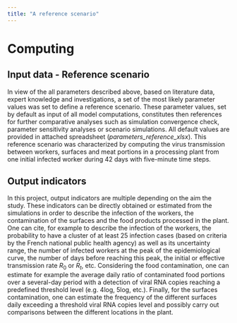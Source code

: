 ```yaml
---
title: "A reference scenario"
---
```


# Computing

## Input data - Reference scenario

In view of the all parameters described above, based on literature data, expert knowledge and investigations, a set of the most likely parameter values was set to define a reference scenario. These parameter values, set by default as input of all model computations, constitutes then references for further comparative analyses such as simulation convergence check, parameter sensitivity analyses or scenario simulations. All default values are provided in attached spreadsheet (*parameters_reference_xlsx*). This reference scenario was characterized by computing the virus transmission between workers, surfaces and meat portions in a processing plant from one initial infected worker during 42 days with five-minute time steps.

## Output indicators

In this project, output indicators are multiple depending on the aim the study. These indicators can be directly obtained or estimated from the simulations in order to describe the infection of the workers, the contamination of the surfaces and the food products processed in the plant. One can cite, for example to describe the infection of the workers, the probability to have a cluster of at least 25 infection cases (based on criteria by the French national public health agency) as well as its uncertainty range, the number of infected workers at the peak of the epidemiological curve, the number of days before reaching this peak, the initial or effective transmission rate $R_0$ or $R_t$, etc. Considering the food contamination, one can estimate for example the average daily ratio of contaminated food portions over a several-day period with a detection of viral RNA copies reaching a predefined threshold level (e.g. 4log, 5log, etc.). Finally, for the surfaces contamination, one can estimate the frequency of the different surfaces daily exceeding a threshold viral RNA copies level and possibly carry out comparisons between the different locations in the plant.